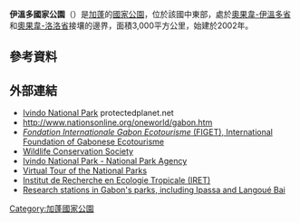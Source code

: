 {{Infobox protected area
| name = 伊溫多國家公園
| iucn_category = II
| photo = Waterfall ivindo gabon.jpg
| photo_caption = 伊溫多國家公園的瀑布
| location = {{GAB}}
| nearest_city = [[馬科庫|馬科庫]]
| coordinates = {{coords|0.088|12.63|region:GA|notes=<ref>[http://protectedplanet.net/sites/Ivindo_National_Park Ivindo National Park] protectedplanet.net</ref>|display=inline, title}}
| area_km2 = 3000
| established = 2002
| visitation_num = 
| visitation_year = 
| governing_body = {{link-en|加彭國家公園管理局|National Agency for National Parks}}
| embedded       = {{Infobox UNESCO World Heritage Site | child=yes
   | part_of     = 伊溫多國家公園
   | Criteria    = 自然：(ix)(x)
   | ID          = 1653
   | Session     = 44th
   | Year        = 2021
   }}
}}
'''伊溫多國家公園'''（{{lang-fr|Parc national d'Ivindo}}）是[[加蓬|加蓬]]的[[國家公園|國家公園]]，位於該國中東部，處於[[奧果韋-伊溫多省|奧果韋-伊溫多省]]和[[奧果韋-洛洛省|奧果韋-洛洛省]]接壤的邊界，面積3,000平方公里，始建於2002年。

==參考資料==
{{reflist}}

==外部連結==
* [http://protectedplanet.net/sites/Ivindo_National_Park Ivindo National Park] {{Wayback|url=http://protectedplanet.net/sites/Ivindo_National_Park |date=20140104022722 }} protectedplanet.net
* http://www.nationsonline.org/oneworld/gabon.htm {{Wayback|url=http://www.nationsonline.org/oneworld/gabon.htm |date=20210203053314 }}
*[https://www.webcitation.org/69Xb7ldYB?url=http://www.ivindo.org/ivindo_en.html ''Fondation Internationale Gabon Ecotourisme'' (FIGET), International Foundation of Gabonese Ecotourisme]
*[http://www.wcs.org/saving-wild-places/africa/ivindo-national-park-gabon.aspx Wildlife Conservation Society] {{Wayback|url=http://www.wcs.org/saving-wild-places/africa/ivindo-national-park-gabon.aspx |date=20150822192526 }}
*[https://web.archive.org/web/20140809001052/http://www.parcsgabon.org/decouvrez-les-parcs/les-13-parcs-nationaux/parc-national-de-l-ivindo Ivindo National Park - National Park Agency]
*[https://web.archive.org/web/20110801020644/http://www.gabon-nature.com/ Virtual Tour of the National Parks]
*[http://www.cifor.org/forenet/_ref/partners/gabon.htm Institut de Recherche en Ecologie Tropicale (IRET)] {{Wayback|url=http://www.cifor.org/forenet/_ref/partners/gabon.htm |date=20200925105154 }}
*[http://scienceparcsgabon.weebly.com/research-stations.html Research stations in Gabon's parks, including Ipassa and Langoué Bai] {{Wayback|url=http://scienceparcsgabon.weebly.com/research-stations.html |date=20170203050423 }}

{{Gabon-stub}}
[[Category:加蓬國家公園|Category:加蓬國家公園]]